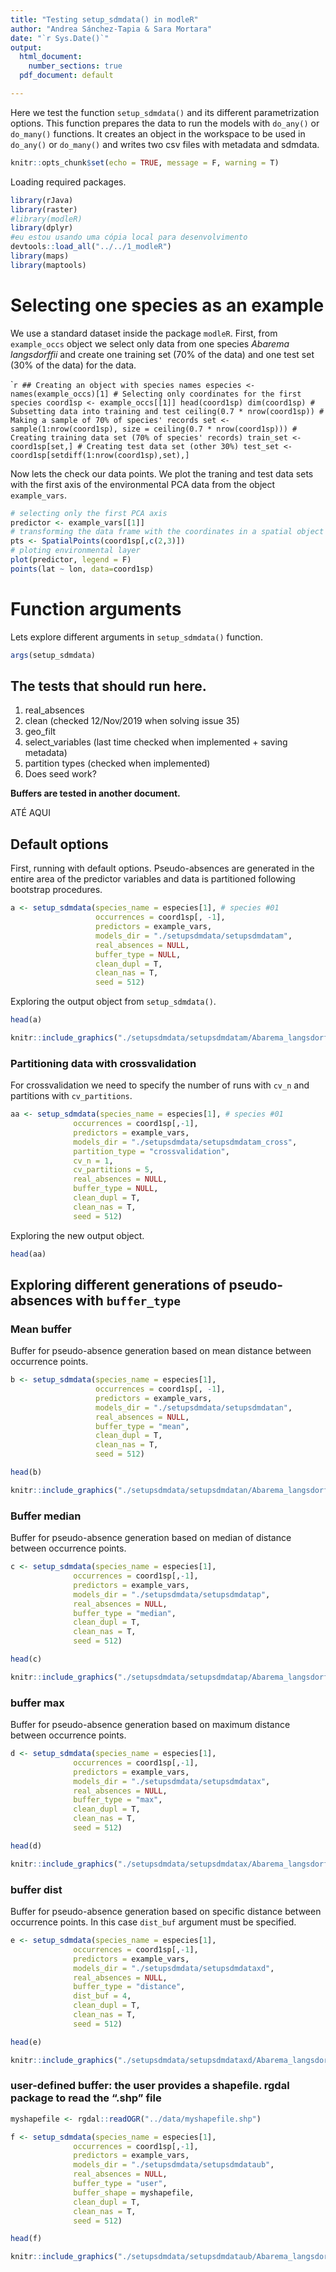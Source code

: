 ```yaml
---
title: "Testing setup_sdmdata() in modleR"
author: "Andrea Sánchez-Tapia & Sara Mortara"
date: "`r Sys.Date()`"
output:
  html_document:
    number_sections: true
  pdf_document: default

---
```


Here we test the function `setup_sdmdata()` and its different parametrization options. This function prepares the data to run the models with `do_any()` or `do_many()` functions. It creates an object in the workspace to be used in `do_any()` or `do_many()` and writes two csv files with metadata and sdmdata.

```r
knitr::opts_chunk$set(echo = TRUE, message = F, warning = T)
```

Loading required packages.

```r
library(rJava)
library(raster)
#library(modleR)
library(dplyr)
#eu estou usando uma cópia local para desenvolvimento
devtools::load_all("../../1_modleR")
library(maps)
library(maptools)

```

# Selecting one species as an example

We use a standard dataset inside the package `modleR`. First, from `example_occs` object we select only data from one species *Abarema langsdorffii* and create one training set (70% of the data) and one test set (30% of the data) for the data.

````r
## Creating an object with species names
especies <- names(example_occs)[1]
# Selecting only coordinates for the first species
coord1sp <- example_occs[[1]]
head(coord1sp)
dim(coord1sp)
# Subsetting data into training and test
ceiling(0.7 * nrow(coord1sp))
# Making a sample of 70% of species' records
set <- sample(1:nrow(coord1sp), size = ceiling(0.7 * nrow(coord1sp)))
# Creating training data set (70% of species' records)
train_set <- coord1sp[set,]
# Creating test data set (other 30%)
test_set <- coord1sp[setdiff(1:nrow(coord1sp),set),]
```

Now lets the check our data points. We plot the traning and test data sets with the first axis of the environmental PCA data from the object `example_vars`.

```r
# selecting only the first PCA axis
predictor <- example_vars[[1]]
# transforming the data frame with the coordinates in a spatial object
pts <- SpatialPoints(coord1sp[,c(2,3)])
# ploting environmental layer
plot(predictor, legend = F)
points(lat ~ lon, data=coord1sp)
```


# Function arguments

Lets explore different arguments in `setup_sdmdata()` function.

```r
args(setup_sdmdata)
```

## The tests that should run here.

1. real_absences 
2. clean (checked 12/Nov/2019 when solving issue 35)
3. geo_filt 
4. select_variables (last time checked when implemented + saving metadata)
5. partition types (checked when implemented)
6. Does seed work? 

__Buffers are tested in another document. __


########### ATÉ AQUI #################


## Default options

First, running with default options. Pseudo-absences are generated in the entire area of the predictor variables and data is partitioned following bootstrap procedures.

```r
a <- setup_sdmdata(species_name = especies[1], # species #01
                   occurrences = coord1sp[, -1],
                   predictors = example_vars,
                   models_dir = "./setupsdmdata/setupsdmdatam",
                   real_absences = NULL,
                   buffer_type = NULL,
                   clean_dupl = T,
                   clean_nas = T,
                   seed = 512)
```

Exploring the output object from `setup_sdmdata()`.

```r
head(a)
```


```r
knitr::include_graphics("./setupsdmdata/setupsdmdatam/Abarema_langsdorffii/present/data_setup/sdmdata_Abarema_langsdorffii.png")
```


### Partitioning data with crossvalidation

For crossvalidation we need to specify the number of runs with `cv_n` and partitions with `cv_partitions`.

```r
aa <- setup_sdmdata(species_name = especies[1], # species #01
              occurrences = coord1sp[,-1],
              predictors = example_vars,
              models_dir = "./setupsdmdata/setupsdmdatam_cross",
              partition_type = "crossvalidation",
              cv_n = 1,
              cv_partitions = 5,
              real_absences = NULL,
              buffer_type = NULL,
              clean_dupl = T,
              clean_nas = T,
              seed = 512)
```

Exploring the new output object.

```r
head(aa)
```



## Exploring different generations of pseudo-absences with `buffer_type`

### Mean buffer

Buffer for pseudo-absence generation based on mean distance between occurrence points.

```r

b <- setup_sdmdata(species_name = especies[1],
                   occurrences = coord1sp[, -1],
                   predictors = example_vars,
                   models_dir = "./setupsdmdata/setupsdmdatan",
                   real_absences = NULL,
                   buffer_type = "mean",
                   clean_dupl = T,
                   clean_nas = T,
                   seed = 512)
```


```r
head(b)
```

```r
knitr::include_graphics("./setupsdmdata/setupsdmdatan/Abarema_langsdorffii/present/data_setup/sdmdata_Abarema_langsdorffii.png")
```


### Buffer median

Buffer for pseudo-absence generation based on median of distance between occurrence points.

```r
c <- setup_sdmdata(species_name = especies[1],
              occurrences = coord1sp[,-1],
              predictors = example_vars,
              models_dir = "./setupsdmdata/setupsdmdatap",
              real_absences = NULL,
              buffer_type = "median",
              clean_dupl = T,
              clean_nas = T,
              seed = 512)
```


```r
head(c)
```

```r
knitr::include_graphics("./setupsdmdata/setupsdmdatap/Abarema_langsdorffii/present/data_setup/sdmdata_Abarema_langsdorffii.png")
```

### buffer max

Buffer for pseudo-absence generation based on maximum distance between occurrence points.

```r
d <- setup_sdmdata(species_name = especies[1],
              occurrences = coord1sp[,-1],
              predictors = example_vars,
              models_dir = "./setupsdmdata/setupsdmdatax",
              real_absences = NULL,
              buffer_type = "max",
              clean_dupl = T,
              clean_nas = T,
              seed = 512)
```


```r
head(d)
```

```r
knitr::include_graphics("./setupsdmdata/setupsdmdatax/Abarema_langsdorffii/present/data_setup/sdmdata_Abarema_langsdorffii.png")
```

### buffer dist

Buffer for pseudo-absence generation based on specific distance between occurrence points. In this case `dist_buf` argument must be specified.

```r
e <- setup_sdmdata(species_name = especies[1],
              occurrences = coord1sp[,-1],
              predictors = example_vars,
              models_dir = "./setupsdmdata/setupsdmdataxd",
              real_absences = NULL,
              buffer_type = "distance",
              dist_buf = 4,
              clean_dupl = T,
              clean_nas = T,
              seed = 512)
```


```r
head(e)
```

```r
knitr::include_graphics("./setupsdmdata/setupsdmdataxd/Abarema_langsdorffii/present/data_setup/sdmdata_Abarema_langsdorffii.png")
```

### user-defined buffer: the user provides a shapefile. rgdal package to read the ".shp" file

```r

myshapefile <- rgdal::readOGR("../data/myshapefile.shp")

```

```r
f <- setup_sdmdata(species_name = especies[1],
              occurrences = coord1sp[,-1],
              predictors = example_vars,
              models_dir = "./setupsdmdata/setupsdmdataub",
              real_absences = NULL,
              buffer_type = "user",
              buffer_shape = myshapefile,
              clean_dupl = T,
              clean_nas = T,
              seed = 512)
```


```r
head(f)
```

```r
knitr::include_graphics("./setupsdmdata/setupsdmdataub/Abarema_langsdorffii/present/data_setup/sdmdata_Abarema_langsdorffii.png")
```

